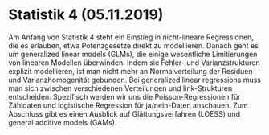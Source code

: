 # Statistik 4 (05.11.2019)


Am Anfang von Statistik 4 steht ein Einstieg in nicht-lineare Regressionen, die es erlauben, etwa Potenzgesetze direkt zu modellieren. Danach geht es um generalized linear models (GLMs), die einige wesentliche Limitierungen von linearen Modellen überwinden. Indem sie Fehler- und Varianzstrukturen explizit modellieren, ist man nicht mehr an Normalverteilung der Residuen und Varianzhomogenität gebunden. Bei generalized linear regressions muss man sich zwischen verschiedenen Verteilungen und link-Strukturen entscheiden. Spezifisch werden wir uns die Poisson-Regressionen für Zähldaten und logistische Regression für ja/nein-Daten anschauen. Zum Abschluss gibt es einen Ausblick auf Glättungsverfahren (LOESS) und general additive models (GAMs).